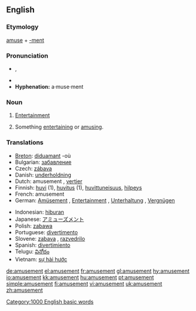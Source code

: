 ==English==

===Etymology===
[[amuse]] + [[-ment]]

===Pronunciation===
* {{IPA|/əˈmjuzmənt/}}, {{SAMPA|/@"mjuzm@nt/}}
*{{audio|en-us-amusement.ogg|Audio (US)}}
*'''Hyphenation:''' a·muse·ment

===Noun===
{{en-noun|s|-}}

# {{uncountable}} [[entertainment|Entertainment]]
# {{countable}} Something [[entertaining]] or [[amuse|amusing]].

===Translations===

{{top}}
* [[Breton]]: [[diduamant]] {{m}} -où
* Bulgarian: [[забавление]] {{n}}
* Czech: [[zábava]] {{f}}
* Danish: [[underholdning]] {{c}}
* Dutch: amusement {{n}}, [[vertier]] {{n}}
* Finnish: [[huvi]] (1), [[huvitus]] (1), [[huvittuneisuus]], [[hilpeys]]
* French: amusement {{m}}
* German: [[Amüsement]] {{n}} {{obsolete}}, [[Entertainment]] {{n}} {{colloquial}}, [[Unterhaltung]] {{f}}, [[Vergnügen]] {{n}}
{{mid}}
* Indonesian: [[hibur]]an
* Japanese: [[アミューズメント]]
* Polish: [[zabawa]] {{f}}
* Portuguese: [[divertimento]] {{m}}
* Slovene: [[zabava]] {{f}}, [[razvedrilo]] {{n}}
* Spanish: [[divertimiento]] {{m}}
* Telugu: [[వినోదం]]
* Vietnam: [[sự hài hước]]
{{bottom}}

[[Category:1000 English basic words]]

[[de:amusement]]
[[el:amusement]]
[[fr:amusement]]
[[gl:amusement]]
[[hy:amusement]]
[[io:amusement]]
[[kk:amusement]]
[[hu:amusement]]
[[pt:amusement]]
[[simple:amusement]]
[[fi:amusement]]
[[vi:amusement]]
[[uk:amusement]]
[[zh:amusement]]